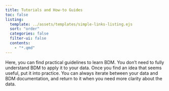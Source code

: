 ```yaml
---
title: Tutorials and How-to Guides
toc: false
listing: 
  template: ../assets/templates/simple-links-listing.ejs
  sort: "order"
  categories: false
  filter-ui: false
  contents:
    - "*.qmd"
---
```


Here, you can find practical guidelines to learn BDM. You don't need to fully understand BDM to apply it to your data. Once you find an idea that seems useful, put it into practice. You can always iterate between your data and BDM documentation, and return to it when you need more clarity about the data.


